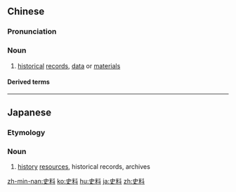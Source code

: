 ==Chinese==
{{zh-forms}}

===Pronunciation===
{{zh-pron
|m=shǐliào
|c=si2 liu6-2
|mn=qz:sír-liāu/tw,xm,zz:sú-liāu
|cat=n
}}

===Noun===
{{zh-noun}}

# [[historical]] [[record]]s, [[data]] or [[material]]s

====Derived terms====
{{zh-der|史料編纂法}}

----

==Japanese==
{{ja-kanjitab|し|りょう|yomi=o}}

===Etymology===
{{suffix|史|料|lang=ja|t1=history|t2=resources|sort=しりょう}}

===Noun===
{{ja-noun|しりょう}}

# [[history]] [[resources]], historical records, archives

[[zh-min-nan:史料]]
[[ko:史料]]
[[hu:史料]]
[[ja:史料]]
[[zh:史料]]